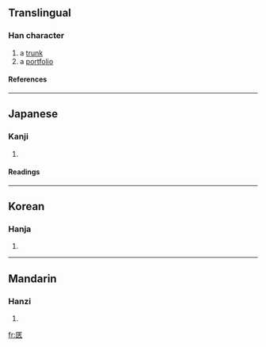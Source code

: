 ==Translingual==
===Han character===
{{Han char|rad=匚|as=07|sn=9|four=|canj=尸大人人 (SKOO)}}
# a [[trunk]]
# a [[portfolio]]
====References====
{{Han ref|kx=0153.370|dkj=02621|dj=0345.230|hdz=10085.180|uh=5327|ud=21287}}
----
==Japanese==
===Kanji===
{{ja-kanji|grade=|rs=匚07}}
# {{defn|Japanese}} 
====Readings====
{{ja-readings|on=[[きょう]] (kyō)|kun=[[はこ]] (hako)}}
----
==Korean==
===Hanja===
{{ko-hanja|hangeul=협|rv=hyeop|mr=hyŏp}}
# {{defn|Korean}}
----
==Mandarin==
===Hanzi===
{{cmn-hanzi|pin=[[qiè]] (qie4)|wg=ch'ieh<sup>4</sup>}}
# {{defn|Mandarin}}

[[fr:匧]]